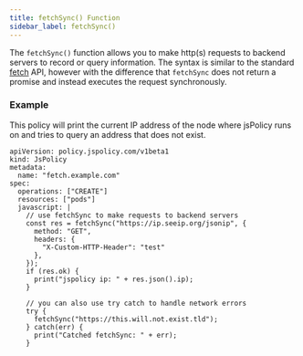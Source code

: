 ```yaml
---
title: fetchSync() Function
sidebar_label: fetchSync()
---
```


The `fetchSync()` function allows you to make http(s) requests to backend servers to record or query information. The syntax is similar to the standard [fetch](https://developer.mozilla.org/en-US/docs/Web/API/Fetch_API/Using_Fetch) API, however with the difference that `fetchSync` does not return a promise and instead executes the request synchronously. 

### Example 
This policy will print the current IP address of the node where jsPolicy runs on and tries to query an address that does not exist.
```
apiVersion: policy.jspolicy.com/v1beta1
kind: JsPolicy
metadata:
  name: "fetch.example.com"
spec:
  operations: ["CREATE"]
  resources: ["pods"]
  javascript: |
    // use fetchSync to make requests to backend servers
    const res = fetchSync("https://ip.seeip.org/jsonip", {
      method: "GET",
      headers: {
        "X-Custom-HTTP-Header": "test"
      },
    });
    if (res.ok) {
      print("jspolicy ip: " + res.json().ip);
    }
    
    // you can also use try catch to handle network errors
    try {
      fetchSync("https://this.will.not.exist.tld");
    } catch(err) {
      print("Catched fetchSync: " + err);
    }
```

